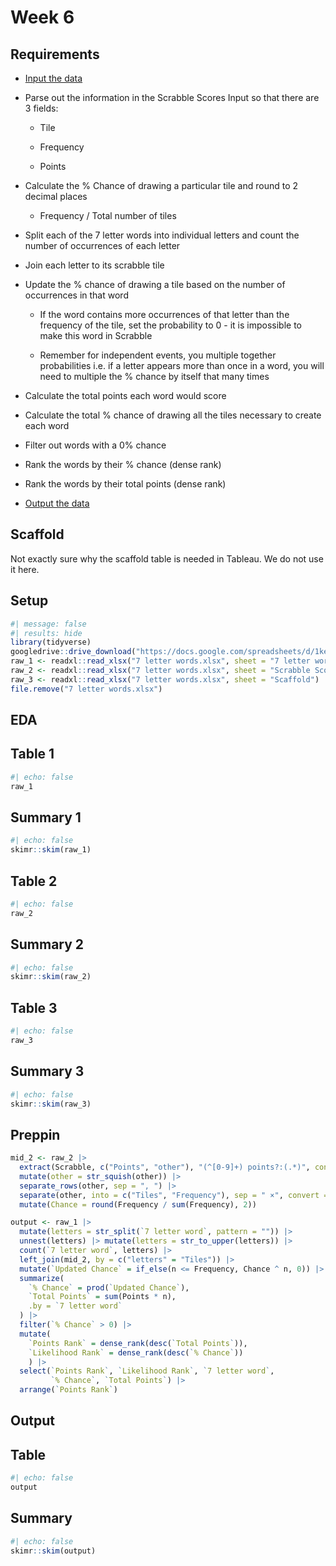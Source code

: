 # Week 6

## Requirements

-   [Input the data](https://docs.google.com/spreadsheets/d/1kePTJ4RLkibqwb6cGBIlRT6mvR9T0E5q/edit?usp=sharing&ouid=113142875990517226017&rtpof=true&sd=true)

-   Parse out the information in the Scrabble Scores Input so that there are 3 fields:

    -   Tile

    -   Frequency

    -   Points

-   Calculate the % Chance of drawing a particular tile and round to 2 decimal places

    -   Frequency / Total number of tiles

-   Split each of the 7 letter words into individual letters and count the number of occurrences of each letter

-   Join each letter to its scrabble tile 

-   Update the % chance of drawing a tile based on the number of occurrences in that word

    -   If the word contains more occurrences of that letter than the frequency of the tile, set the probability to 0 - it is impossible to make this word in Scrabble

    -   Remember for independent events, you multiple together probabilities i.e. if a letter appears more than once in a word, you will need to multiple the % chance by itself that many times

-   Calculate the total points each word would score

-   Calculate the total % chance of drawing all the tiles necessary to create each word

-   Filter out words with a 0% chance

-   Rank the words by their % chance (dense rank)

-   Rank the words by their total points (dense rank)

-   [Output the data](https://drive.google.com/file/d/1e2vsddddubIHApNXTB2O-AxQxOF9c2-T/view?usp=sharing)

::: callout-note
## Scaffold

Not exactly sure why the scaffold table is needed in Tableau. We do not use it here.
:::

## Setup

```r
#| message: false
#| results: hide
library(tidyverse)
googledrive::drive_download("https://docs.google.com/spreadsheets/d/1kePTJ4RLkibqwb6cGBIlRT6mvR9T0E5q")
raw_1 <- readxl::read_xlsx("7 letter words.xlsx", sheet = "7 letter words")
raw_2 <- readxl::read_xlsx("7 letter words.xlsx", sheet = "Scrabble Scores")
raw_3 <- readxl::read_xlsx("7 letter words.xlsx", sheet = "Scaffold")
file.remove("7 letter words.xlsx")
```

## EDA

::: panel-tabset
## Table 1

```r
#| echo: false
raw_1
```

## Summary 1

```r
#| echo: false
skimr::skim(raw_1)
```

## Table 2

```r
#| echo: false
raw_2
```

## Summary 2

```r
#| echo: false
skimr::skim(raw_2)
```

## Table 3

```r
#| echo: false
raw_3
```

## Summary 3

```r
#| echo: false
skimr::skim(raw_3)
```
:::

## Preppin

```r
mid_2 <- raw_2 |>
  extract(Scrabble, c("Points", "other"), "(^[0-9]+) points?:(.*)", convert = T) |> 
  mutate(other = str_squish(other)) |> 
  separate_rows(other, sep = ", ") |> 
  separate(other, into = c("Tiles", "Frequency"), sep = " ×", convert = T) |> 
  mutate(Chance = round(Frequency / sum(Frequency), 2))

output <- raw_1 |> 
  mutate(letters = str_split(`7 letter word`, pattern = "")) |> 
  unnest(letters) |> mutate(letters = str_to_upper(letters)) |> 
  count(`7 letter word`, letters) |> 
  left_join(mid_2, by = c("letters" = "Tiles")) |> 
  mutate(`Updated Chance` = if_else(n <= Frequency, Chance ^ n, 0)) |> 
  summarize(
    `% Chance` = prod(`Updated Chance`),
    `Total Points` = sum(Points * n),
    .by = `7 letter word`
  ) |> 
  filter(`% Chance` > 0) |> 
  mutate(
    `Points Rank` = dense_rank(desc(`Total Points`)),
    `Likelihood Rank` = dense_rank(desc(`% Chance`))
    ) |> 
  select(`Points Rank`, `Likelihood Rank`, `7 letter word`, 
         `% Chance`, `Total Points`) |> 
  arrange(`Points Rank`)
```

## Output

::: panel-tabset
## Table

```r
#| echo: false
output
```

## Summary

```r
#| echo: false
skimr::skim(output)
```
:::
